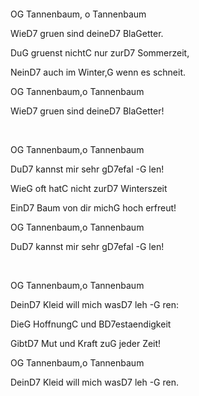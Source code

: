 ## 
\
<p class='song show-chords'>O<span class='chord'>G</span> Tannenbaum, o Tannenbaum</p>
<p class='song show-chords'>Wie<span class='chord'>D7</span> gruen sind deine<span class='chord'>D7</span> Bla<span class='chord'>G</span>etter.</p>
<p class='song show-chords'>Du<span class='chord'>G</span> gruenst nicht<span class='chord'>C</span> nur zur<span class='chord'>D7</span> Sommerzeit,</p>
<p class='song show-chords'>Nein<span class='chord'>D7</span> auch im Winter,<span class='chord'>G</span> wenn es schneit.</p>
<p class='song show-chords'>O<span class='chord'>G</span> Tannenbaum,o Tannenbaum</p>
<p class='song show-chords'>Wie<span class='chord'>D7</span> gruen sind deine<span class='chord'>D7</span> Bla<span class='chord'>G</span>etter!</p>
  \
<p class='song show-chords'>O<span class='chord'>G</span> Tannenbaum,o Tannenbaum </p>
<p class='song show-chords'>Du<span class='chord'>D7</span> kannst mir sehr g<span class='chord'>D7</span>efal -<span class='chord'>G</span> len!</p>
<p class='song show-chords'>Wie<span class='chord'>G</span> oft hat<span class='chord'>C</span> nicht zur<span class='chord'>D7</span> Winterszeit</p>
<p class='song show-chords'>Ein<span class='chord'>D7</span> Baum von dir mich<span class='chord'>G</span> hoch erfreut!</p>
<p class='song show-chords'>O<span class='chord'>G</span> Tannenbaum,o Tannenbaum</p>
<p class='song show-chords'>Du<span class='chord'>D7</span> kannst mir sehr g<span class='chord'>D7</span>efal -<span class='chord'>G</span> len!</p>
\
<p class='song show-chords'>O<span class='chord'>G</span> Tannenbaum,o Tannenbaum</p>
<p class='song show-chords'>Dein<span class='chord'>D7</span> Kleid will mich was<span class='chord'>D7</span> leh -<span class='chord'>G</span> ren:</p>
<p class='song show-chords'>Die<span class='chord'>G</span> Hoffnung<span class='chord'>C</span> und B<span class='chord'>D7</span>estaendigkeit</p>
<p class='song show-chords'>Gibt<span class='chord'>D7</span> Mut und Kraft zu<span class='chord'>G</span> jeder Zeit!</p>
<p class='song show-chords'>O<span class='chord'>G</span> Tannenbaum,o Tannenbaum</p>
<p class='song show-chords'>Dein<span class='chord'>D7</span> Kleid will mich was<span class='chord'>D7</span> leh -<span class='chord'>G</span> ren. </p>
\
